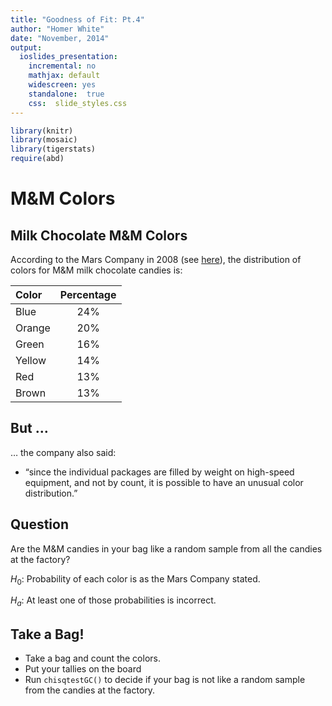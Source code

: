 ```yaml
---
title: "Goodness of Fit: Pt.4"
author: "Homer White"
date: "November, 2014"
output:
  ioslides_presentation:
    incremental: no
    mathjax: default
    widescreen: yes
    standalone:  true
    css:  slide_styles.css
---
```



```r
library(knitr)
library(mosaic)
library(tigerstats)
require(abd)
```

# M&M Colors


## Milk Chocolate M&M Colors

According to the Mars Company in 2008 (see [here](https://www.exeter.edu/documents/mandm.pdf)), the distribution of colors for M&M milk chocolate candies is:

Color|Percentage
:---|:---:
Blue|24%
Orange|20%
Green|16%
Yellow|14%
Red|13%
Brown|13%

## But ... 

... the company also said:

* "since the individual packages are filled by weight on high-speed equipment, and not by count, it is possible to have an unusual color distribution."


## Question

Are the M&M candies in your bag like a random sample from all the candies at the factory?

$H_0:$  Probability of each color is as the Mars Company stated.

$H_a:$  At least one of those probabilities is incorrect.

## Take a Bag!

* Take a bag and count the colors.
* Put your tallies on the board
* Run `chisqtestGC()` to decide if your bag is not like a random sample from the candies at the factory.


